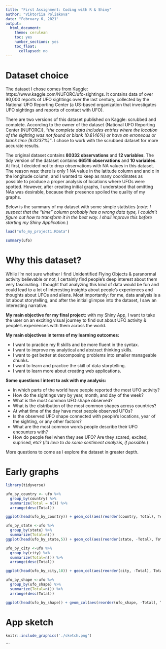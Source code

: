 ```yaml
---
title: "First Assignment: Coding with R & Shiny"
author: "Viktoriia Poliakova"
date: "February 6, 2021"
output:
  html_document:
    theme: cerulean
    toc: yes
    number_sections: yes
    toc_float:
      collapsed: no
---
```


# Dataset choice

The dataset I chose comes from Kaggle: https://www.kaggle.com/NUFORC/ufo-sightings. It contains data of over 80,000 reports of UFO sightings over the last century, collected by the National UFO Reporting Center (a US-based organization that investigates UFO sightings and reports of contact with UFO).

There are two versions of this dataset published on Kaggle: scrubbed and complete. According to the owner of the dataset (National UFO Reporting Center (NUFORC)), _"the complete data includes entries where the location of the sighting was not found or blank (0.8146%) or have an erroneous or blank time (8.0237%)"_. I chose to work with the scrubbed dataset for more accurate results.

The original dataset contains **80332 observations** and **12 variables**. The tidy version of the dataset contains **66516 observations** and **10 variables**. At first, I decided not to drop observations with NA values in this dataset. The reason was: there is only 1 NA value in the latitude column and and o in the longitude column, and I wanted to keep as many coordinates as possible to produce a proper analysis of locations where UFOs were spotted. However, after creating initial graphs, I understood that omitting NAs was desirable, because their presence spoiled the quality of my graphs.

Below is the summary of my dataset with some simple statistics (_note: I suspect that the "time" column probably has a wrong data type, I couldn't figure out how to transform it in the best way. I shall improve this before starting my Shiny Application._)



```r
load("ufo_my_project1.RData")
```

```r
summary(ufo)
```

# Why this dataset?

While I'm not sure whether I find Unidentified Flying Objects & paranormal activity believable or not, I certainly find people's deep interest about them very fascinating. I thought that analyzing this kind of data would be fun and could lead to a lot of interesting insights about people's experiences and thoughts about UFOs and aliens. Most importantly: for me, data analysis is a lot about storytelling, and after the initial glimpse into the dataset, I saw an interesting narrative.

**My main objective for my final project:** with my Shiny App, I want to take the user on an exciting visual journey to find out about UFO activity & people's experiences with them across the world.

**My main objectives in terms of my learning outcomes:** 

- I want to practice my R skills and be more fluent in the syntax.
- I want to improve my analytical and abstract thinking skills.
- I want to get better at decomposing problems into smaller manageable chunks.
- I want to learn and practice the skill of data storytelling.
- I want to learn more about creating web applications.

**Some questions I intent to ask with my analysis:**

- In which parts of the world have people reported the most UFO activity?
- How do the sightings vary by year, month, and day of the week? 
- What is the most common UFO shape observed?
- What is the distribution of the most common shapes across countries?
- At what time of the day have most people observed UFOs?
- Is the observed UFO shape connected with people's locations, year of the sighting, or any other factors?
- What are the most common words people describe their UFO encounters with?
- How do people feel when they see UFO? Are they scared, excited, suprised, etc? (_I'd love to do some sentiment analysis, if possible._)

More questions to come as I explore the dataset in greater depth.



# Early graphs


```r
library(tidyverse)
```



```r
ufo_by_country <- ufo %>%
  group_by(country) %>%
  summarize(Total = n()) %>%
  arrange(desc(Total))

ggplot(head(ufo_by_country)) + geom_col(aes(reorder(country, Total), Total)) + labs(title="Countries with most reported UFO sightings", x="Countries", y="")

```



```r
ufo_by_state <-ufo %>%
  group_by(state) %>%
  summarize(Total=n())
ggplot(head(ufo_by_state,5)) + geom_col(aes(reorder(state, -Total), Total)) + labs(title=" Top 5 USA states with most reported UFO sightings", x="States", y="")
```

```r
ufo_by_city <-ufo %>%
  group_by(city) %>%
  summarize(Total=n()) %>%
  arrange(desc(Total)) 

ggplot(head(ufo_by_city,10)) + geom_col(aes(reorder(city, -Total), Total)) + labs(title=" Top 10 cities with most reported UFO sightings", x="Cities", y="")
```



```r
ufo_by_shape <-ufo %>%
  group_by(ufo_shape) %>%
  summarize(Total=n()) %>%
  arrange(desc(Total)) 

ggplot(head(ufo_by_shape)) + geom_col(aes(reorder(ufo_shape, -Total), Total)) + labs(title="Most common UFO shapes", x="Shapes", y="")
```


# App sketch

```r
knitr::include_graphics('./sketch.png')
```
```

